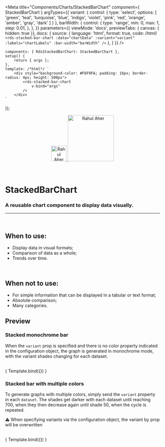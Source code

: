 
<Meta
	title="Components/Charts/StackedBarChart"
	component={ StackedBarChart }
	argTypes={{
		variant: {
			control: {
				type: 'select',
				options: [
				'green',
				'teal',
				'turquoise',
				'blue',
				'indigo',
				'violet',
				'pink',
				'red',
				'orange',
				'amber',
				'gray',
				'dark'
				]
			}
		},
		barWidth: {
			control: {
				type: 'range',
				min: 0,
				max: 1,
				step: 0.01,
			},
		},
	}}
	parameters={{
		viewMode: 'docs',
		previewTabs: { canvas: { hidden: true }},
		docs: {
			source: {
				language: 'html',
				format: true,
				code: /*html*/
`<rds-stacked-bar-chart
	:data="chartData"
	:variant="variant"
	:labels="chartLabels"
	:bar-width="barWidth"
/>`
			},
		}
	}}
/>

	components: { RdsStackedBarChart: StackedBarChart },
	setup() {
		return { args };
	},
	template: /*html*/ `
		<div style="background-color: #F8F9FA; padding: 16px; border-radius: 4px; height: 500px">
			<rds-stacked-bar-chart
				v-bind="args"
			/>
		</div>
	`
});

<div align="center" style={{display: 'flex'}}>
    <a href="https://rahulaher.netlify.app">
        <img src="https://rahulaher.netlify.app/img/logo/glyph-black-colored.svg" alt="Rahul Aher logo" width="50" />
        <img src="https://rahulaher.netlify.app/img/logo/word-black-colored.svg" alt="Rahul Aher" width="150" />
    </a>
    </a>
    </a>
</div>

<br />
<br />

# StackedBarChart

### A reusable chart component to display data visually.
---
<br />

## When to use:
- Display data in visual formats;
- Comparison of data as a whole;
- Trends over time.

<br />

## When not to use:
- For simple information that can be displayed in a tabular or text format;
- Absolute comparison;
- Many categories.

## Preview

### __Stacked monochrome bar__

When the `variant` prop is specified and there is no color property indicated in the configuration object,
the graph is generated in monochrome mode, with the variant shades changing for each dataset.


<br />

<Canvas>
	<Story
		name="StackedBarChart"
		args={{
			labels: ['January', 'February', 'March', 'April', 'May'],
			variant: 'green',
			data: [
				{
					name: 'Echocardiogram',
					datasets: [
						{
							label: 'Accomplished',
							data: [50, 50, 50, 50, 50],
						},
					]
				},
				{
					name: 'X-Ray',
					datasets: [
						{
							label: 'Unrealized',
							data: [49, 84, 120, 78, 130],
						}
					]
				},
				{
					name: 'Tomography',
					datasets: [
						{
							label: 'Unrealized',
							data: [38, 84, 120, 90, 45],
						}
					]
				}
			],
			barWidth: 1,
		}}
	>
	{ Template.bind({}) }
  </Story>
</Canvas>

<ArgsTable story="StackedBarChart" />

### __Stacked bar with multiple colors__

To generate graphs with multiple colors, simply send the `variant` property in each `dataset`.
The shades get darker with each dataset until reaching 700, when they then decrease again until shade 50, when the cycle is repeated.

⚠️ When specifying variants via the configuration object, the variant by prop will be overwritten


<br />

<Canvas>
	<Story
		name="StackedBarChart2"
		args={{
			labels: [
				'0-5',
				'6-15',
				'16-24',
				'25-40',
				'41-64',
				'+65'
			],
			data: [
				{
					'name': 'Designers',
					'datasets': [
						{
							'label': 'Designers',
							'data': [
								49,
								84,
								120,
								78,
								130,
								10
							],
							variant: 'violet',
						}
					]
				},
				{
					'name': 'Developers',
					'datasets': [
						{
							'label': 'Developers',
							'data': [
								79,
								14,
								10,
								82,
								30,
								5
							],
							variant: 'blue',
						}
					]
				},
				{
					'name': 'QA',
					'datasets': [
						{
							'label': 'QA',
							'data': [
								10,
								50,
								30,
								60,
								50,
								20
							],
							variant: 'indigo',
						}
					]
				},
			],
			barWidth: 1,
		}}
	>
		{ Template.bind({}) }
	</Story>
</Canvas>

<ArgsTable story="StackedBarChart2" />

